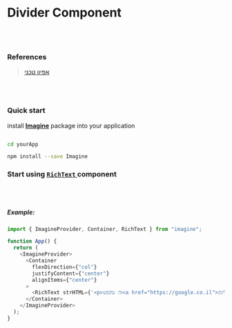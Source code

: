 
<Meta title="Atoms/RichText/Document" />

# Divider Component

<br />
<br />

### References

> [אפיון טכני](https://confprod:8443/display/DIG/RichText)

<br />
<br />

### Quick start

install <u>**Imagine**</u> package into your application

```bash

cd yourApp

npm install --save Imagine
```

### Start using <u>`RichText` </u> component

<br />
<br />

##### Example:

```javascript
import { ImagineProvider, Container, RichText } from "imagine";

function App() {
  return (
    <ImagineProvider>
      <Container
        flexDirection={"col"}
        justifyContent={"center"}
        alignItems={"center"}
      >
        <RichText strHTML={'<p>זה טקסט<a href="https://google.co.il">קליק על הלינק</a><strong>זה טקסט מוגדש</strong></p>'}/>
      </Container>
    </ImagineProvider>
  );
}
```
